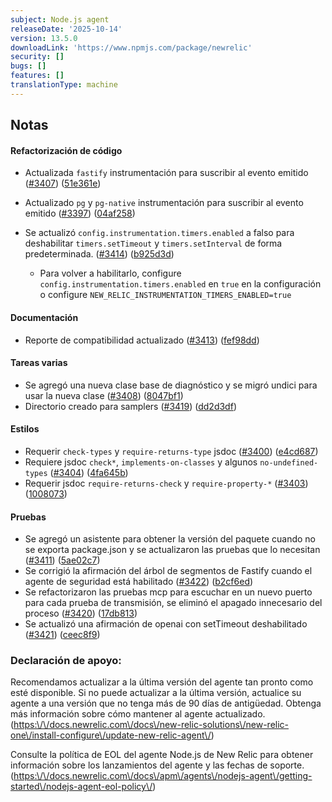 ```yaml
---
subject: Node.js agent
releaseDate: '2025-10-14'
version: 13.5.0
downloadLink: 'https://www.npmjs.com/package/newrelic'
security: []
bugs: []
features: []
translationType: machine
---
```


## Notas

#### Refactorización de código

* Actualizada `fastify` instrumentación para suscribir al evento emitido ([#3407](https://github.com/newrelic/node-newrelic/pull/3407)) ([51e361e](https://github.com/newrelic/node-newrelic/commit/51e361ed736fa1235eeb16f1c5ec833a1b56a0bf))

* Actualizado `pg` y `pg-native` instrumentación para suscribir al evento emitido ([#3397](https://github.com/newrelic/node-newrelic/pull/3397)) ([04af258](https://github.com/newrelic/node-newrelic/commit/04af2580a554ecabedab447d5edc5cec836d7f40))

* Se actualizó `config.instrumentation.timers.enabled` a falso para deshabilitar `timers.setTimeout` y `timers.setInterval` de forma predeterminada. ([#3414](https://github.com/newrelic/node-newrelic/pull/3414)) ([b925d3d](https://github.com/newrelic/node-newrelic/commit/b925d3d178886e6d4bbd0f2eaa6f51b6fddd7878))

  * Para volver a habilitarlo, configure `config.instrumentation.timers.enabled` en `true` en la configuración o configure `NEW_RELIC_INSTRUMENTATION_TIMERS_ENABLED=true`

#### Documentación

* Reporte de compatibilidad actualizado ([#3413](https://github.com/newrelic/node-newrelic/pull/3413)) ([fef98dd](https://github.com/newrelic/node-newrelic/commit/fef98ddffddf60b32f162ea87dee2a3a0bdf8048))

#### Tareas varias

* Se agregó una nueva clase base de diagnóstico y se migró undici para usar la nueva clase ([#3408](https://github.com/newrelic/node-newrelic/pull/3408)) ([8047bf1](https://github.com/newrelic/node-newrelic/commit/8047bf165ae5105bb612c1a834d574078d52724d))
* Directorio creado para samplers ([#3419](https://github.com/newrelic/node-newrelic/pull/3419)) ([dd2d3df](https://github.com/newrelic/node-newrelic/commit/dd2d3dfe1bb2582de51e07a1cce6077df84f7108))

#### Estilos

* Requerir `check-types` y `require-returns-type` jsdoc ([#3400](https://github.com/newrelic/node-newrelic/pull/3400)) ([e4cd687](https://github.com/newrelic/node-newrelic/commit/e4cd687c59aeaba6b627403bcb29b4b6576fe4d9))
* Requiere jsdoc `check*`, `implements-on-classes` y algunos `no-undefined-types` ([#3404](https://github.com/newrelic/node-newrelic/pull/3404)) ([4fa645b](https://github.com/newrelic/node-newrelic/commit/4fa645b91900ff0acbd24b8f50c6fffcd07f3b82))
* Requerir jsdoc `require-returns-check` y `require-property-*` ([#3403](https://github.com/newrelic/node-newrelic/pull/3403)) ([1008073](https://github.com/newrelic/node-newrelic/commit/100807342b9c9283f43042024f15bb575de219ee))

#### Pruebas

* Se agregó un asistente para obtener la versión del paquete cuando no se exporta package.json y se actualizaron las pruebas que lo necesitan ([#3411](https://github.com/newrelic/node-newrelic/pull/3411)) ([5ae02c7](https://github.com/newrelic/node-newrelic/commit/5ae02c7411cd7ae0a45203b025559c5442a7171e))
* Se corrigió la afirmación del árbol de segmentos de Fastify cuando el agente de seguridad está habilitado ([#3422](https://github.com/newrelic/node-newrelic/pull/3422)) ([b2cf6ed](https://github.com/newrelic/node-newrelic/commit/b2cf6ed5d8debae23d0bb31e9a72b325464fadc2))
* Se refactorizaron las pruebas mcp para escuchar en un nuevo puerto para cada prueba de transmisión, se eliminó el apagado innecesario del proceso ([#3420](https://github.com/newrelic/node-newrelic/pull/3420)) ([17db813](https://github.com/newrelic/node-newrelic/commit/17db8133e8e13c970362330885dccf4870942aea))
* Se actualizó una afirmación de openai con setTimeout deshabilitado ([#3421](https://github.com/newrelic/node-newrelic/pull/3421)) ([ceec8f9](https://github.com/newrelic/node-newrelic/commit/ceec8f9ef2ac95285dcc1619ef2ee8e187252beb))

### Declaración de apoyo:

Recomendamos actualizar a la última versión del agente tan pronto como esté disponible. Si no puede actualizar a la última versión, actualice su agente a una versión que no tenga más de 90 días de antigüedad. Obtenga más información sobre cómo mantener al agente actualizado. ([https:\\/\\/docs.newrelic.com\\/docs\\/new-relic-solutions\\/new-relic-one\\/install-configure\\/update-new-relic-agent\\/](https://docs.newrelic.com/docs/new-relic-solutions/new-relic-one/install-configure/update-new-relic-agent/))

Consulte la política de EOL del agente Node.js de New Relic para obtener información sobre los lanzamientos del agente y las fechas de soporte. ([https:\\/\\/docs.newrelic.com\\/docs\\/apm\\/agents\\/nodejs-agent\\/getting-started\\/nodejs-agent-eol-policy\\/](https://docs.newrelic.com/docs/apm/agents/nodejs-agent/getting-started/nodejs-agent-eol-policy/))